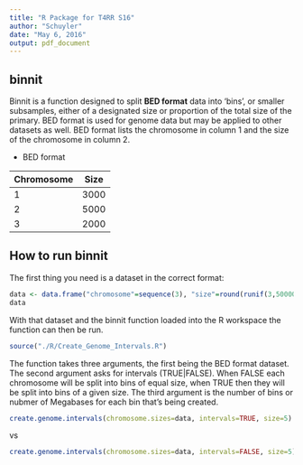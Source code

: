 ```yaml
---
title: "R Package for T4RR S16"
author: "Schuyler"
date: "May 6, 2016"
output: pdf_document
---
```


## binnit

Binnit is a function designed to split __BED format__ data into 'bins', or smaller subsamples, either of a designated size or proportion of the total size of the primary. BED format is used for genome data but may be applied to other datasets as well. BED format lists the chromosome in column 1 and the size of the chromosome in column 2.  
  
* BED format  
  
Chromosome  | Size  
----------- | -------  
1           | 3000  
2           | 5000  
3           | 2000  


## How to run binnit

The first thing you need is a dataset in the correct format: 

```r
data <- data.frame("chromosome"=sequence(3), "size"=round(runif(3,5000000,50000000)))
data
```

With that dataset and the binnit function loaded into the R workspace the function can then be run.  
```R
source("./R/Create_Genome_Intervals.R")
```


The function takes three arguments, the first being the BED format dataset. The second argument asks for intervals (TRUE|FALSE). When FALSE each chromosome will be split into bins of equal size, when TRUE then they will be split into bins of a given size. The third argument is the number of bins or nubmer of Megabases for each bin that's being created.

```r
create.genome.intervals(chromosome.sizes=data, intervals=TRUE, size=5)
```
vs
```r
create.genome.intervals(chromosome.sizes=data, intervals=FALSE, size=5)
```





